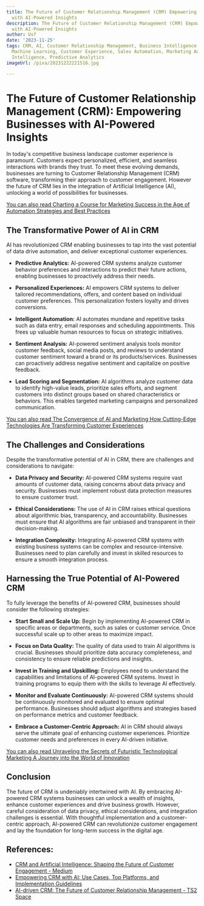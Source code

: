 ```yaml
---
title: The Future of Customer Relationship Management (CRM) Empowering Businesses
  with AI-Powered Insights
description: The Future of Customer Relationship Management (CRM) Empowering Businesses
  with AI-Powered Insights
author: Usf
date: '2023-11-25'
tags: CRM, AI, Customer Relationship Management, Business Intelligence, Data Analytics,
  Machine Learning, Customer Experience, Sales Automation, Marketing Automation, Artificial
  Intelligence, Predictive Analytics
imageUrl: /pixa/20231222221516.jpg

---
```

# The Future of  Customer  Relationship Management (CRM): Empowering Businesses  with AI-Powered Insights

In today's competitive business landscape customer experience is paramount. Customers expect personalized, efficient, and seamless interactions with brands they trust. To meet these evolving demands, businesses are turning to  Customer  Relationship  Management (CRM) software, transforming  their approach to customer engagement. However  the future of CRM lies in the integration of Artificial Intelligence (AI), unlocking a world of possibilities for businesses.

[You  can  also read Charting a Course for Marketing Success in  the Age of  Automation Strategies and Best Practices](Charting%20a%20Course%20for%20Marketing%20Success%20in%20the%20Age%20of%20Automation%20Strategies%20and%20Best%20Practices)


## The Transformative Power of AI in  CRM

AI has  revolutionized  CRM enabling businesses to tap into the vast potential of data  drive automation, and deliver exceptional customer experiences.

- **Predictive Analytics:** AI-powered CRM systems analyze customer behavior preferences and interactions to  predict their future actions,  enabling businesses to proactively address their needs.

- **Personalized Experiences:** AI empowers CRM systems to deliver tailored recommendations, offers,  and content  based on individual customer preferences.  This  personalization fosters  loyalty and  drives conversions.

- **Intelligent Automation:** AI automates mundane and repetitive tasks such as data entry, email responses and scheduling appointments. This frees up valuable human resources to  focus on strategic initiatives.

- **Sentiment Analysis:** AI-powered  sentiment analysis tools monitor customer  feedback, social media posts, and reviews to understand customer sentiment toward a brand or its products/services. Businesses can  proactively address negative sentiment and capitalize on positive feedback.

- **Lead Scoring and Segmentation:**  AI algorithms analyze customer data  to identify high-value leads, prioritize sales efforts,  and segment customers into distinct groups based on shared characteristics or behaviors. This enables targeted marketing campaigns and personalized communication.


[You can also  read The Convergence of AI and Marketing How Cutting-Edge Technologies Are Transforming Customer Experiences](The%20Convergence%20of%20AI%20and%20Marketing%20How%20Cutting-Edge%20Technologies%20Are%20Transforming%20Customer%20Experiences)


## The Challenges and Considerations

Despite  the transformative  potential of AI in CRM, there are challenges and considerations to  navigate:

- **Data Privacy and Security:** AI-powered CRM systems require vast amounts  of customer data, raising concerns about  data privacy and security. Businesses must implement robust data protection measures to  ensure customer trust.

- **Ethical Considerations:** The use of AI  in CRM raises ethical questions about algorithmic bias, transparency, and accountability. Businesses must ensure that AI algorithms are fair unbiased and transparent in their decision-making.

- **Integration  Complexity:** Integrating AI-powered CRM  systems with existing business systems can be complex and resource-intensive. Businesses need to plan carefully and invest in skilled resources to ensure a smooth integration process.


## Harnessing the  True Potential of AI-Powered CRM

To fully leverage the benefits of AI-powered  CRM, businesses should consider the following  strategies:

- **Start Small and Scale Up:** Begin by implementing AI-powered  CRM in specific areas or departments, such as sales or customer service. Once successful scale up to other areas to maximize impact.

- **Focus  on Data Quality:** The  quality of data used to train AI algorithms is crucial. Businesses  should prioritize  data accuracy completeness, and consistency to ensure reliable predictions and insights.

- **Invest  in Training and Upskilling:** Employees need to  understand the capabilities and limitations of AI-powered CRM systems. Invest  in training programs to equip  them with the skills to leverage AI effectively.

- **Monitor and  Evaluate Continuously:** AI-powered CRM systems should be continuously monitored and evaluated to ensure optimal performance.  Businesses should adjust algorithms and strategies based on performance metrics and customer feedback.

- **Embrace a Customer-Centric Approach:**  AI in CRM should  always serve the ultimate goal of enhancing  customer experiences. Prioritize customer needs and preferences in every AI-driven initiative.

[You can also read Unraveling the Secrets of Futuristic Technological Marketing A Journey into the World of Innovation](Unraveling%20the%20Secrets%20of%20Futuristic%20Technological%20Marketing%20A%20Journey%20into%20the%20World%20of%20Innovation)


## Conclusion

The future of CRM is undeniably intertwined with AI. By embracing AI-powered CRM systems businesses can unlock  a wealth of insights, enhance customer experiences and drive business growth. However,  careful consideration  of data  privacy, ethical considerations, and integration challenges is essential. With thoughtful implementation and a customer-centric  approach, AI-powered CRM can revolutionize customer engagement and lay the  foundation for long-term success in the  digital age.

## References:
- [CRM and Artificial Intelligence: Shaping the Future of Customer Engagement - Medium](https://medium.com/@shreesagarwani8/crm-and-artificial-intelligence-shaping-the-future-of-customer-engagement-9216e7c5c9c1)
- [Empowering CRM with AI: Use Cases, Top Platforms, and Implementation Guidelines](https://www.pixelcrayons.com/blog/digital-transformation/ai-in-crm/)
- [AI-driven CRM: The Future of Customer Relationship Management - TS2 Space](https://ts2.space/en/ai-driven-crm-the-future-of-customer-relationship-management/)

